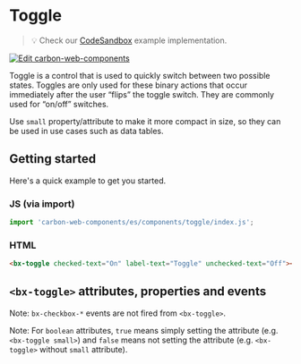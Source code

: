 
# Toggle

> 💡 Check our
> [CodeSandbox](https://codesandbox.io/s/github/carbon-design-system/carbon-web-components/tree/main/examples/codesandbox/basic/components/toggle)
> example implementation.

[![Edit carbon-web-components](https://codesandbox.io/static/img/play-codesandbox.svg)](https://codesandbox.io/s/github/carbon-design-system/carbon-web-components/tree/main/examples/codesandbox/basic/components/toggle)

Toggle is a control that is used to quickly switch between two possible states.
Toggles are only used for these binary actions that occur immediately after the user “flips” the toggle switch.
They are commonly used for “on/off” switches.

Use `small` property/attribute to make it more compact in size, so they can be used in use cases such as data tables.

## Getting started

Here's a quick example to get you started.

### JS (via import)

```javascript
import 'carbon-web-components/es/components/toggle/index.js';
```

### HTML

```html
<bx-toggle checked-text="On" label-text="Toggle" unchecked-text="Off"></bx-toggle>
```

## `<bx-toggle>` attributes, properties and events

Note: `bx-checkbox-*` events are not fired from `<bx-toggle>`.

Note: For `boolean` attributes, `true` means simply setting the attribute (e.g. `<bx-toggle small>`) and `false` means not setting the attribute (e.g. `<bx-toggle>` without `small` attribute).

<Props of="bx-toggle" />
